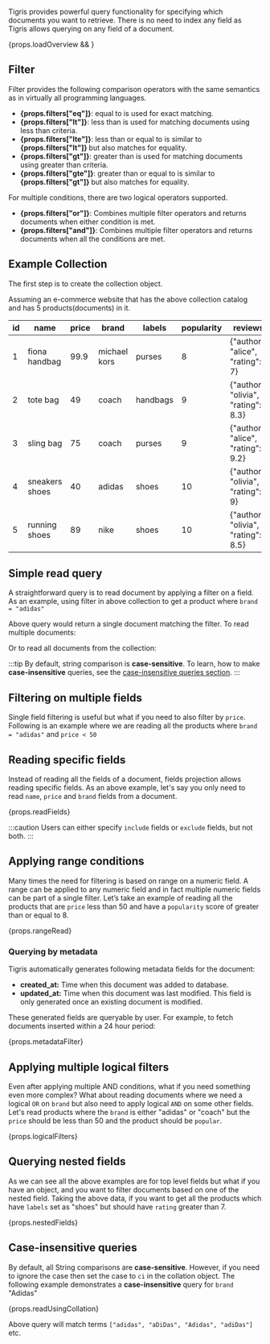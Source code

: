 
Tigris provides powerful query functionality for specifying which documents you want to retrieve. There is no need to
index any field as Tigris allows querying on any field of a document.

<div>{props.loadOverview && <QueryingOverview />}</div>

## Filter

Filter provides the following comparison operators with the same semantics as in virtually all programming languages.

- <b>{props.filters["eq"]}</b>: equal to is used for exact matching.
- <b>{props.filters["lt"]}</b>: less than is used for matching documents using
  less than criteria.
- <b>{props.filters["lte"]}</b>: less than or equal to is similar to <b>
    {props.filters["lt"]}
  </b> but also matches for equality.
- <b>{props.filters["gt"]}</b>: greater than is used for matching documents
  using greater than criteria.
- <b>{props.filters["gte"]}</b>: greater than or equal to is similar to <b>
    {props.filters["gt"]}
  </b> but also matches for equality.

For multiple conditions, there are two logical operators supported.

- <b>{props.filters["or"]}</b>: Combines multiple filter operators and returns
  documents when either condition is met.
- <b>{props.filters["and"]}</b>: Combines multiple filter operators and returns
  documents when all the conditions are met.

## Example Collection

The first step is to create the collection object.

<AsyncCodeBlock
  codeLang={props.codeLang}
  defaultExample={props.createCollection}
  asyncExample={props.asyncCreateCollection}
/>

Assuming an e-commerce website that has the above collection catalog and has 5 products(documents) in it.

| id  | name           | price | brand        | labels   | popularity | reviews                             |
| --- | -------------- | ----- | ------------ | -------- | ---------- | ----------------------------------- |
| 1   | fiona handbag  | 99.9  | michael kors | purses   | 8          | {"author": "alice", "rating": 7}    |
| 2   | tote bag       | 49    | coach        | handbags | 9          | {"author": "olivia", "rating": 8.3} |
| 3   | sling bag      | 75    | coach        | purses   | 9          | {"author": "alice", "rating": 9.2}  |
| 4   | sneakers shoes | 40    | adidas       | shoes    | 10         | {"author": "olivia", "rating": 9}   |
| 5   | running shoes  | 89    | nike         | shoes    | 10         | {"author": "olivia", "rating": 8.5} |

## Simple read query

A straightforward query is to read document by applying a filter on a field. As an example, using filter
in above collection to get a product where `brand = "adidas"`

<AsyncCodeBlock
  codeLang={props.codeLang}
  defaultExample={props.readOne}
  asyncExample={props.asyncReadOne}
/>

Above query would return a single document matching the filter. To read multiple documents:

<AsyncCodeBlock
  codeLang={props.codeLang}
  defaultExample={props.readMany}
  asyncExample={props.asyncReadMany}
/>

Or to read all documents from the collection:

<AsyncCodeBlock
  codeLang={props.codeLang}
  defaultExample={props.readAll}
  asyncExample={props.asyncReadAll}
/>

:::tip
By default, string comparison is **case-sensitive**. To learn, how to make **case-insensitive** queries,
see the [case-insensitive queries section](#case-insensitive-queries).
:::

<CursorFundamentalsBox codeLang={props.codeLang} />

## Filtering on multiple fields

Single field filtering is useful but what if you need to also filter by `price`. Following is an example where we are
reading all the products where `brand = "adidas"` and `price < 50`

<AsyncCodeBlock
  codeLang={props.codeLang}
  defaultExample={props.multipleFields}
  asyncExample={props.asyncMultipleFields}
/>

## Reading specific fields

Instead of reading all the fields of a document, fields projection allows reading specific fields. As an above example,
let's say you only need to read `name`, `price` and `brand` fields from a document.

<CodeBlock language={props.codeLang}>{props.readFields}</CodeBlock>

:::caution
Users can either specify `include` fields or `exclude` fields, but not both.
:::

## Applying range conditions

Many times the need for filtering is based on range on a numeric field. A range can be applied to any numeric field and
in fact multiple numeric fields can be part of a single filter. Let’s take an example of reading all the products that
are `price` less than 50 and have a `popularity` score of greater than or equal to 8.

<CodeBlock language={props.codeLang}>{props.rangeRead}</CodeBlock>

### Querying by metadata

Tigris automatically generates following metadata fields for the document:

- **created_at:** Time when this document was added to database.
- **updated_at:** Time when this document was last modified. This field is only generated once an existing document is modified.

These generated fields are queryable by user. For example, to fetch documents inserted within a 24 hour period:

<CodeBlock language={props.codeLang}>{props.metadataFilter}</CodeBlock>

## Applying multiple logical filters

Even after applying multiple AND conditions, what if you need something even more complex? What about reading documents
where we need a logical `OR` on `brand` but also need to apply logical `AND` on some other fields. Let's read products where the
`brand` is either "adidas" or "coach" but the `price` should be less than 50 and the product should be `popular`.

<CodeBlock language={props.codeLang}>{props.logicalFilters}</CodeBlock>

## Querying nested fields

As we can see all the above examples are for top level fields but what if you have an object, and you want to filter
documents based on one of the nested field. Taking the above data, if you want to get all the products which have `labels`
set as "shoes" but should have `rating` greater than 7.

<CodeBlock language={props.codeLang}>{props.nestedFields}</CodeBlock>

## Case-insensitive queries

By default, all String comparisons are **case-sensitive**. However, if you need to ignore the case
then set the case to `ci` in the collation object. The following example demonstrates a **case-insensitive**
query for `brand` "Adidas"

<CodeBlock language={props.codeLang}>{props.readUsingCollation}</CodeBlock>

Above query will match terms `["adidas", "aDiDas", "Adidas", "adiDas"]` etc.
